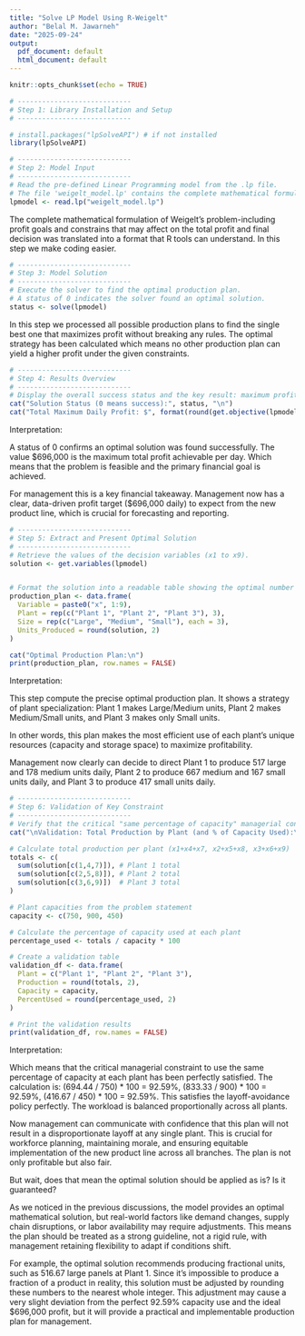 ---
title: "Solve LP Model Using R-Weigelt"
author: "Belal M. Jawarneh"
date: "2025-09-24"
output:
  pdf_document: default
  html_document: default
---

```{r setup, include=FALSE}
knitr::opts_chunk$set(echo = TRUE)
```


```{r}
# ----------------------------
# Step 1: Library Installation and Setup
# ----------------------------

# install.packages("lpSolveAPI") # if not installed
library(lpSolveAPI)
```


```{r}
# ----------------------------
# Step 2: Model Input
# ----------------------------
# Read the pre-defined Linear Programming model from the .lp file.
# The file 'weigelt_model.lp' contains the complete mathematical formulation.
lpmodel <- read.lp("weigelt_model.lp")
```

The complete mathematical formulation of Weigelt's problem-including profit goals and constrains that may affect on the total profit and final decision was translated into a format that R tools can understand. In this step we make coding easier.

```{r}
# ----------------------------
# Step 3: Model Solution
# ----------------------------
# Execute the solver to find the optimal production plan.
# A status of 0 indicates the solver found an optimal solution.
status <- solve(lpmodel)
```
In this step we processed all possible production plans to find the single best one that maximizes profit without breaking any rules. The optimal strategy has been calculated which means no other production plan can yield a higher profit under the given constraints.

```{r}
# ----------------------------
# Step 4: Results Overview
# ----------------------------
# Display the overall success status and the key result: maximum profit.
cat("Solution Status (0 means success):", status, "\n")
cat("Total Maximum Daily Profit: $", format(round(get.objective(lpmodel), 2), big.mark = ","), "\n\n")
```
Interpretation: 

A status of 0 confirms an optimal solution was found successfully. The value \$696,000 is the maximum total profit achievable per day. Which means that the problem is feasible and the primary financial goal is achieved.

For management this is a key financial takeaway. Management now has a clear, data-driven profit target ($696,000 daily) to expect from the new product line, which is crucial for forecasting and reporting.

```{r}
# ----------------------------
# Step 5: Extract and Present Optimal Solution
# ----------------------------
# Retrieve the values of the decision variables (x1 to x9).
solution <- get.variables(lpmodel)


# Format the solution into a readable table showing the optimal number of units to produce for each size at each plant.
production_plan <- data.frame(
  Variable = paste0("x", 1:9),
  Plant = rep(c("Plant 1", "Plant 2", "Plant 3"), 3),
  Size = rep(c("Large", "Medium", "Small"), each = 3),
  Units_Produced = round(solution, 2)
)

cat("Optimal Production Plan:\n")
print(production_plan, row.names = FALSE)
```

Interpretation: 

This step compute the precise optimal production plan. It shows a strategy of plant specialization: Plant 1 makes Large/Medium units, Plant 2 makes Medium/Small units, and Plant 3 makes only Small units.

In other words, this plan makes the most efficient use of each plant's unique resources (capacity and storage space) to maximize profitability.

Management now clearly can decide to direct Plant 1 to produce 517 large and 178 medium units daily, Plant 2 to produce 667 medium and 167 small units daily, and Plant 3 to produce 417 small units daily. 


```{r}
# ----------------------------
# Step 6: Validation of Key Constraint
# ----------------------------
# Verify that the critical "same percentage of capacity" managerial constraint is satisfied by the solution.
cat("\nValidation: Total Production by Plant (and % of Capacity Used):\n")

# Calculate total production per plant (x1+x4+x7, x2+x5+x8, x3+x6+x9)
totals <- c(
  sum(solution[c(1,4,7)]), # Plant 1 total
  sum(solution[c(2,5,8)]), # Plant 2 total
  sum(solution[c(3,6,9)])  # Plant 3 total
)

# Plant capacities from the problem statement
capacity <- c(750, 900, 450)

# Calculate the percentage of capacity used at each plant
percentage_used <- totals / capacity * 100

# Create a validation table
validation_df <- data.frame(
  Plant = c("Plant 1", "Plant 2", "Plant 3"),
  Production = round(totals, 2),
  Capacity = capacity,
  PercentUsed = round(percentage_used, 2)
)

# Print the validation results
print(validation_df, row.names = FALSE)

```



Interpretation: 

Which means that the critical managerial constraint to use the same percentage of capacity at each plant has been perfectly satisfied. The calculation is: (694.44 / 750) * 100 = 92.59%, (833.33 / 900) * 100 = 92.59%, (416.67 / 450) * 100 = 92.59%. This satisfies the layoff-avoidance policy perfectly. The workload is balanced proportionally across all plants.

Now management can communicate with confidence that this plan will not result in a disproportionate layoff at any single plant. This is crucial for workforce planning, maintaining morale, and ensuring equitable implementation of the new product line across all branches. The plan is not only profitable but also fair.


But wait, does that mean the optimal solution should be applied as is? Is it guaranteed?

As we noticed in the previous discussions, the model provides an optimal mathematical solution, but real-world factors like demand changes, supply chain disruptions, or labor availability may require adjustments. This means the plan should be treated as a strong guideline, not a rigid rule, with management retaining flexibility to adapt if conditions shift.

For example, the optimal solution recommends producing fractional units, such as 516.67 large panels at Plant 1. Since it's impossible to produce a fraction of a product in reality, this solution must be adjusted by rounding these numbers to the nearest whole integer. This adjustment may cause a very slight deviation from the perfect 92.59% capacity use and the ideal $696,000 profit, but it will provide a practical and implementable production plan for management.